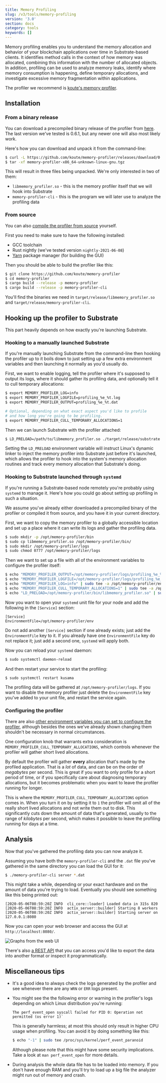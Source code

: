 ```yaml
---
title: Memory Profiling
slug: /v3/tools/memory-profiling
version: '3.0'
section: docs
category: tools
keywords: []
---
```


Memory profiling enables you to understand the memory allocation and behavior of your blockchain
applications over time in Substrate-based clients. It identifies method calls in the context of how
memory was allocated, combining this information with the number of allocated objects. In addition,
profiling can be used to analyze memory leaks, identify where memory consumption is happening,
define temporary allocations, and investigate excessive memory fragmentation within applications.

The profiler we recommend is [koute's memory profiler](https://github.com/koute/memory-profiler).

## Installation

### From a binary release

You can download a precompiled binary release of the profiler from [here](https://github.com/koute/memory-profiler/releases).
The last version we've tested is 0.6.1, but any newer one will also most likely work.

Here's how you can download and unpack it from the command-line:

```bash
$ curl -L https://github.com/koute/memory-profiler/releases/download/0.6.1/memory-profiler-x86_64-unknown-linux-gnu.tgz -o memory-profiler-x86_64-unknown-linux-gnu.tgz
$ tar -xf memory-profiler-x86_64-unknown-linux-gnu.tgz
```

This will result in three files being unpacked. We're only interested in two of them:

- `libmemory_profiler.so` - this is the memory profiler itself that we will hook into Substrate
- `memory-profiler-cli` - this is the program we will later use to analyze the profiling data

### From source

You can also [compile the profiler from source](https://github.com/koute/memory-profiler#building) yourself.

First you need to make sure to have the following installed:

- GCC toolchain
- Rust nightly (we've tested version `nightly-2021-06-08`)
- [Yarn](https://yarnpkg.com) package manager (for building the GUI)

Then you should be able to build the profiler like this:

```bash
$ git clone https://github.com/koute/memory-profiler
$ cd memory-profiler
$ cargo build --release -p memory-profiler
$ cargo build --release -p memory-profiler-cli
```

You'll find the binaries we need in `target/release/libmemory_profiler.so` and `target/release/memory-profiler-cli`.

## Hooking up the profiler to Substrate

This part heavily depends on how exactly you're launching Substrate.

### Hooking to a manually launched Substrate

If you're manually launching Substrate from the command-line then hooking the profiler up to it
boils down to just setting up a few extra environment variables and then launching it normally as
you'd usually do.

First, we want to enable logging, tell the profiler where it's supposed to output its logs, where it
should gather its profiling data, and optionally tell it to cull temporary allocations:

```bash
$ export MEMORY_PROFILER_LOG=info
$ export MEMORY_PROFILER_LOGFILE=profiling_%e_%t.log
$ export MEMORY_PROFILER_OUTPUT=profiling_%e_%t.dat

# Optional, depending on what exact aspect you'd like to profile
# and how long you're going to be profiling.
$ export MEMORY_PROFILER_CULL_TEMPORARY_ALLOCATIONS=1
```

Then we can launch Substrate with the profiler attached:

```bash
$ LD_PRELOAD=/path/to/libmemory_profiler.so ./target/release/substrate
```

Setting the `LD_PRELOAD` environment variable will instruct Linux's dynamic linker to inject the
memory profiler into Substrate just before it's launched, which allows the profiler to hook into the
system's memory allocation routines and track every memory allocation that Substrate's doing.

### Hooking to Substrate launched through `systemd`

If you're running a Substrate-based node remotely you're probably using `systemd` to manage it.
Here's how you could go about setting up profiling in such a situation.

We assume you've already either downloaded a precompiled binary of the profiler or compiled it from
source, and you have it in your current directory.

First, we want to copy the memory profiler to a globally accessible location and set up a place
where it can write its logs and gather the profiling data.

```bash
$ sudo mkdir -p /opt/memory-profiler/bin
$ sudo cp libmemory_profiler.so /opt/memory-profiler/bin/
$ sudo mkdir /opt/memory-profiler/logs
$ sudo chmod 0777 /opt/memory-profiler/logs
```

Then we want to set up a file with all of the environment variables to configure the profiler itself:

```bash
$ echo "MEMORY_PROFILER_OUTPUT=/opt/memory-profiler/logs/profiling_%e_%t_%p.dat" | sudo tee /opt/memory-profiler/env
$ echo "MEMORY_PROFILER_LOGFILE=/opt/memory-profiler/logs/profiling_%e_%t_%p.txt" | sudo tee -a /opt/memory-profiler/env
$ echo "MEMORY_PROFILER_LOG=info" | sudo tee -a /opt/memory-profiler/env
$ echo "MEMORY_PROFILER_CULL_TEMPORARY_ALLOCATIONS=1" | sudo tee -a /opt/memory-profiler/env
$ echo "LD_PRELOAD=/opt/memory-profiler/bin/libmemory_profiler.so" | sudo tee -a /opt/memory-profiler/env
```

Now you want to open your `systemd` unit file for your node and add the following in the `[Service]` section:

```
[Service]
EnvironmentFile=/opt/memory-profiler/env
```

Do not add another `[Service]` section if one already exists; just add the `EnvironmentFile` key to it.
If you already have one `EnvironmentFile` key do not replace it; just add a second one, `systemd` will apply both.

Now you can reload your `systemd` daemon:

```bash
$ sudo systemctl daemon-reload
```

And then restart your service to start the profiling:

```bash
$ sudo systemctl restart kusama
```

The profiling data will be gathered at `/opt/memory-profiler/logs`. If you want to disable the
memory profiler just delete the `EnvironmentFile` key you've added to your unit file, and restart
the service again.

### Configuring the profiler

There are also [other environment variables you can set to configure the profiler](https://github.com/koute/memory-profiler#environment-variables-used-by-libmemory_profilerso),
although besides the ones we've already shown changing them shouldn't be necessary in normal circumstances.

One configuration knob that warrants extra consideration is `MEMORY_PROFILER_CULL_TEMPORARY_ALLOCATIONS`,
which controls whenever the profiler will gather short lived allocations.

By default the profiler will gather **every** allocation that's made by the profiled application.
That is a _lot_ of data, and can be on the order of _megabytes_ per second. This is great if you
want to only profile for a short period of time, or if you specifically care about diagnosing
temporary allocations, but it becomes problematic when you want to leave the profiler running for
longer.

This is where the `MEMORY_PROFILER_CULL_TEMPORARY_ALLOCATIONS` option comes in. When you turn it on
by setting it to `1` the profiler will omit all of the really short lived allocations and not write
them out to disk. This significantly cuts down the amount of data that's generated, usually to the
range of _kilobytes_ per second, which makes it possible to leave the profiling running for days at
a time.

## Analysis

Now that you've gathered the profiling data you can now analyze it.

Assuming you have both the `memory-profiler-cli` and the `.dat` file you've gathered
in the same directory you can load the GUI for it:

```bash
$ ./memory-profiler-cli server *.dat
```

This might take a while, depending or your exact hardware and on the amount of data you're trying to load.
Eventually you should see something like this being printed out:

```
[2020-05-06T08:59:20Z INFO  cli_core::loader] Loaded data in 315s 820
[2020-05-06T08:59:20Z INFO  actix_server::builder] Starting 8 workers
[2020-05-06T08:59:20Z INFO  actix_server::builder] Starting server on 127.0.0.1:8080
```

Now you can open your web browser and access the GUI at `http://localhost:8080/`.

![Graphs from the web UI](../../../../src/images/docs/tools/mem-profiling-memory-graph.png)

There's also [a REST API](https://github.com/koute/memory-profiler#rest-api-exposed-by-memory-profiler-cli-server)
that you can access you'd like to export the data into another format or inspect it programmatically.

## Miscellaneous tips

- It's a good idea to always check the logs generated by the profiler and see whenever there are any
  `WRN` or `ERR` logs present.

- You might see the the following error or warning in the profiler's logs depending on which Linux
  distribution you're running:

  ```
  The perf_event_open syscall failed for PID 0: Operation not permitted (os error 1)`
  ```

  This is generally harmless; at most this should only result in higher CPU usage when profiling.
  You can avoid it by doing something like this:

  ```bash
  $ echo "-1" | sudo tee /proc/sys/kernel/perf_event_paranoid
  ```

  Although please note that this might have some security implications. Take a look at
  `man perf_event_open` for more details.

- During analysis the whole data file has to be loaded into memory. If you don't have enough RAM
  and you'll try to load up a big file the analyzer might run out of memory and crash.
